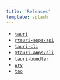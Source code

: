 ```yaml
---
title: 'Releases'
template: splash
---
```


- [`tauri`](/releases/tauri)
- [`@tauri-apps/api`](/releases/@tauri-apps/api)
- [`tauri-cli`](/releases/tauri-cli)
- [`@tauri-apps/cli`](/releases/@tauri-apps/cli)
- [`tauri-bundler`](/releases/tauri-bundler)
- [`wry`](/releases/wry)
- [`tao`](/releases/tao)
